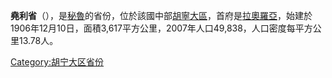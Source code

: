 '''堯利省'''（{{lang-es|Provincia de Yauli}}），是[[秘魯|秘魯]]的省份，位於該國中部[[胡寧大區|胡寧大區]]，首府是[[拉奧羅亞|拉奧羅亞]]，始建於1906年12月10日，面積3,617平方公里，2007年人口49,838，人口密度每平方公里13.78人。

{{coord|11.521514|S|75.909273|W|type:adm2nd_source:itwiki|display=title}}

{{秘魯省份|state=collapsed}}
{{秘鲁行政区划小作品}}
[[Category:胡宁大区省份|Category:胡宁大区省份]]